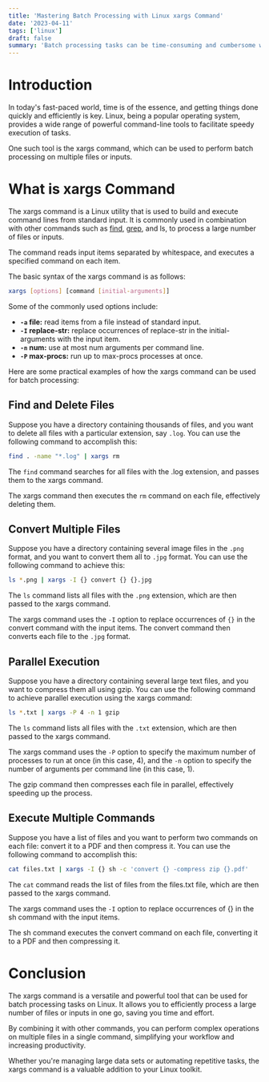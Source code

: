 ```yaml
---
title: 'Mastering Batch Processing with Linux xargs Command'
date: '2023-04-11'
tags: ['linux']
draft: false
summary: 'Batch processing tasks can be time-consuming and cumbersome when performed manually. This is where the Linux xargs command comes in handy. It enables you to efficiently process a large number of files or inputs in one go, saving you time and effort. This article introduces you to the Linux xargs command, its syntax, and practical examples of how it can be used for batch processing.'
---
```


# Introduction

In today's fast-paced world, time is of the essence, and getting things done quickly and efficiently is key. Linux, being a popular operating system, provides a wide range of powerful command-line tools to facilitate speedy execution of tasks.

One such tool is the xargs command, which can be used to perform batch processing on multiple files or inputs.

# What is xargs Command

The xargs command is a Linux utility that is used to build and execute command lines from standard input. It is commonly used in combination with other commands such as [find](/blog/mastering-the-art-of-file-and-directory-search-with-linuxs-find-command/), [grep](/blog/mastering-linux-grep-command-for-searching-text-files-and-directories/), and ls, to process a large number of files or inputs.

The command reads input items separated by whitespace, and executes a specified command on each item.

The basic syntax of the xargs command is as follows:

```bash
xargs [options] [command [initial-arguments]]
```

Some of the commonly used options include:

- **`-a` file:** read items from a file instead of standard input.
- **`-I` replace-str:** replace occurrences of replace-str in the initial-arguments with the input item.
- **`-n` num:** use at most num arguments per command line.
- **`-P` max-procs:** run up to max-procs processes at once.

Here are some practical examples of how the xargs command can be used for batch processing:

## Find and Delete Files

Suppose you have a directory containing thousands of files, and you want to delete all files with a particular extension, say `.log`. You can use the following command to accomplish this:

```bash
find . -name "*.log" | xargs rm
```

The `find` command searches for all files with the .log extension, and passes them to the xargs command.

The xargs command then executes the `rm` command on each file, effectively deleting them.

## Convert Multiple Files

Suppose you have a directory containing several image files in the `.png` format, and you want to convert them all to `.jpg` format. You can use the following command to achieve this:

```bash
ls *.png | xargs -I {} convert {} {}.jpg
```

The `ls` command lists all files with the `.png` extension, which are then passed to the xargs command.

The xargs command uses the `-I` option to replace occurrences of `{}` in the convert command with the input items. The convert command then converts each file to the `.jpg` format.

## Parallel Execution

Suppose you have a directory containing several large text files, and you want to compress them all using gzip. You can use the following command to achieve parallel execution using the xargs command:

```bash
ls *.txt | xargs -P 4 -n 1 gzip
```

The `ls` command lists all files with the `.txt` extension, which are then passed to the xargs command.

The xargs command uses the `-P` option to specify the maximum number of processes to run at once (in this case, 4), and the `-n` option to specify the number of arguments per command line (in this case, 1).

The gzip command then compresses each file in parallel, effectively speeding up the process.

## Execute Multiple Commands

Suppose you have a list of files and you want to perform two commands on each file: convert it to a PDF and then compress it. You can use the following command to accomplish this:

```bash
cat files.txt | xargs -I {} sh -c 'convert {} -compress zip {}.pdf'
```

The `cat` command reads the list of files from the files.txt file, which are then passed to the xargs command.

The xargs command uses the `-I` option to replace occurrences of {} in the sh command with the input items.

The sh command executes the convert command on each file, converting it to a PDF and then compressing it.

# Conclusion

The xargs command is a versatile and powerful tool that can be used for batch processing tasks on Linux. It allows you to efficiently process a large number of files or inputs in one go, saving you time and effort.

By combining it with other commands, you can perform complex operations on multiple files in a single command, simplifying your workflow and increasing productivity.

Whether you're managing large data sets or automating repetitive tasks, the xargs command is a valuable addition to your Linux toolkit.
